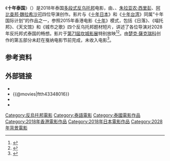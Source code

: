 {{Infobox film
| name           = 十年泰国
| original_name = {{lang|en|''Ten Years Thailand''}}
| image          = 
| caption        = 电影海报
| director       = {{tsl|en|Aditya Assarat|雅狄也·阿萨拉}}<br>{{tsl|en|Wisit Sasanatieng|韦西·沙赞那庭}}<br>[[朱拉亚农·西里彭|朱拉亚农·西里彭]]<br>[[阿比查邦·魏拉希沙可|阿比查邦·魏拉希沙可]]
| producer       = Cattleya Paosrijaroen<br>Soros Sukhum<br>雅狄也·阿萨拉<br>曾憲玟<br>Lorraine Ma
| writer         = 雅狄也·阿萨拉<br>韦西·沙赞那庭<br>朱拉亚农·西里彭<br>阿比查邦·魏拉希沙可
| starring       = 
| music          = Chapavich Temnitikul<br>Amornbhong Methakulwudh<br>Viveka
| cinematography = 
| editing        = 
| studio         = Pop Pictures<br>185 Films<br>Common Move<br>十年电影工作室<br>[[吉本兴业|吉本兴业]]<br>Free Stone Productions
| distributor    = [[高先电影|高先电影]]
| released       = {{film date|2018|5|10|[[第71屆坎城影展|戛纳]]|2018|12|6|香港|2018|12|13|泰国}}
| runtime        = 95分钟
| country        = {{泰國電影產地}}<br>{{香港電影產地}}<br>{{日本电影}}<ref>{{cite news|last1=Lee|first1=Maggie|title=Cannes Film Review: ‘Ten Years Thailand’|url=https://variety.com/2018/film/asia/ten-years-thailand-review-1202807160/|accessdate=2018-05-25|work=Variety|date=2018-05-17|archive-date=2021-05-19|archive-url=https://web.archive.org/web/20210519012911/https://variety.com/2018/film/asia/ten-years-thailand-review-1202807160/|dead-url=no}}</ref>
| language       = 泰语
| budget         = 
}}

《'''十年泰国'''》（{{lang-en|''Ten Years Thailand''}}）是2018年泰国[[多段式電影|多段式]][[反乌托邦|反乌托邦]]电影，由{{tsl|en|Aditya Assarat|雅狄也·阿萨拉}}、{{tsl|en|Wisit Sasanatieng|韦西·沙赞那庭}}、[[朱拉亚农·西里彭|朱拉亚农·西里彭]]、[[阿比查邦·魏拉希沙可|阿比查邦·魏拉希沙可]]四位导演创作。影片与《[[十年日本|十年日本]]》和《[[十年台湾|十年台湾]]》同属“十年国际计划”的作品之一，参照2015年香港电影《[[十年_(2015年電影)|十年]]》模式，包括《日落》、《喵托邦》、《天文馆》和《城市之歌》四个反乌托邦题材短片，讲述了各位导演对2028年反托邦式泰国的畅想。影片于[[第71屆坎城影展|第71屆坎城影展]]特别放映<ref name="THR">{{cite web |url=https://www.hollywoodreporter.com/review/ten-years-thailand-film-cannes-2018-1110751 |title='Ten Years Thailand': Film Review, Cannes 2018 |work=The Hollywood Reporter |accessdate=2018-05-16 |archive-date=2021-02-14 |archive-url=https://web.archive.org/web/20210214032811/https://www.hollywoodreporter.com/review/ten-years-thailand-film-cannes-2018-1110751 |dead-url=no }}</ref><ref name="SMCP">{{cite web |url=http://www.scmp.com/culture/film-tv/article/2146040/how-ten-years-thailand-inspired-controversial-hong-kong-film |title=How Ten Years Thailand, inspired by controversial Hong Kong film, reflects on history and politics |work=South China Morning Post |accessdate=2018-05-16 |archive-date=2021-05-19 |archive-url=https://web.archive.org/web/20210519012916/https://www.scmp.com/culture/film-tv/article/2146040/how-ten-years-thailand-inspired-controversial-hong-kong-film |dead-url=no }}</ref>。由[[楚克·薩克瑞科|楚克·薩克瑞科]]创作的第五部分未赶在戛纳电影节前完成，未收入电影<ref>{{cite news|last1=Kovitvanitcha|first1=Donsaron|title=Visions of Another Day|url=http://www.nationmultimedia.com/detail/movie/30345551|accessdate=2018-05-25|work=The Nation|date=2018-05-17|language=en|archive-date=2018-12-09|archive-url=https://web.archive.org/web/20181209124028/http://www.nationmultimedia.com/detail/movie/30345551|dead-url=no}}</ref>。

==参考资料==
{{reflist}}

==外部链接==
* {{IMDb title|7521856}}
* {{@movies|ftth43348016}}
* {{Mtime|256371}}
* {{Douban|27611375}}

{{阿比查邦·韋拉斯塔古}}
{{十年}}

{{DEFAULTSORT:Ten Years Thailand}}
[[Category:反烏托邦電影|Category:反烏托邦電影]]
[[Category:泰語電影|Category:泰語電影]]
[[Category:泰國電影作品|Category:泰國電影作品]]
[[Category:2018年香港電影作品|Category:2018年香港電影作品]]
[[Category:2018年日本電影作品|Category:2018年日本電影作品]]
[[Category:2028年背景電影|Category:2028年背景電影]]